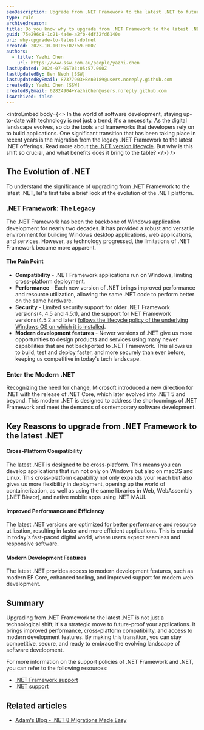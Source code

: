 ```yaml
---
seoDescription: Upgrade from .NET Framework to the latest .NET to future-proof your applications with improved performance, cross-platform compatibility, and modern development features.
type: rule
archivedreason:
title: Do you know why to upgrade from .NET Framework to the latest .NET?
guid: 75e296c8-1c21-4a4e-a2fb-4df32fd6140e
uri: why-upgrade-to-latest-dotnet
created: 2023-10-10T05:02:59.000Z
authors:
  - title: Yazhi Chen
    url: https://www.ssw.com.au/people/yazhi-chen
lastUpdated: 2024-07-05T03:05:57.000Z
lastUpdatedBy: Ben Neoh [SSW]
lastUpdatedByEmail: 87377903+Ben0189@users.noreply.github.com
createdBy: Yazhi Chen [SSW]
createdByEmail: 62824904+YazhiChen@users.noreply.github.com
isArchived: false
---
```


<introEmbed
  body={<>
In the world of software development, staying up-to-date with technology is not just a trend; it's a necessity. As the digital landscape evolves, so do the tools and frameworks that developers rely on to build applications. One significant transition that has been taking place in recent years is the migration from the legacy .NET Framework to the latest .NET offerings. Read more about [the .NET version lifecycle](https://dotnet.microsoft.com/en-us/platform/support/policy/dotnet-core#lifecycle). But why is this shift so crucial, and what benefits does it bring to the table?
  </>}
/>
## The Evolution of .NET

To understand the significance of upgrading from .NET Framework to the latest .NET, let's first take a brief look at the evolution of the .NET platform.

### .NET Framework: The Legacy

The .NET Framework has been the backbone of Windows application development for nearly two decades. It has provided a robust and versatile environment for building Windows desktop applications, web applications, and services. However, as technology progressed, the limitations of .NET Framework became more apparent.

#### The Pain Point

* **Compatibility** - .NET Framework applications run on Windows, limiting cross-platform deployment.
* **Performance** - Each new version of .NET brings improved performance and resource utilization, allowing the same .NET code to perform better on the same hardware.
* **Security** - Limited security support for older .NET Framework versions(4, 4.5 and 4.5.1), and the support for NET Framework versions(4.5.2 and later) [follows the lifecycle policy of the underlying Windows OS on which it is installed](https://learn.microsoft.com/en-us/lifecycle/faq/dotnet-framework#what-is-the-microsoft-lifecycle-policy-for--net-framework-?WT.mc_id=DT-MVP-33518).
* **Modern development features** - Newer versions of .NET give us more opportunities to design products and services using many newer capabilities that are not backported to .NET Framework. This allows us to build, test and deploy faster, and more securely than ever before, keeping us competitive in today's tech landscape.

### Enter the Modern .NET

Recognizing the need for change, Microsoft introduced a new direction for .NET with the release of .NET Core, which later evolved into .NET 5 and beyond. This modern .NET is designed to address the shortcomings of .NET Framework and meet the demands of contemporary software development.

## Key Reasons to upgrade from .NET Framework to the latest .NET

#### Cross-Platform Compatibility

The latest .NET is designed to be cross-platform. This means you can develop applications that run not only on Windows but also on macOS and Linux. This cross-platform capability not only expands your reach but also gives us more flexibility in deployment, opening up the world of containerization, as well as using the same libraries in Web, WebAssembly (.NET Blazor), and native mobile apps using .NET MAUI.

#### Improved Performance and Efficiency

The latest .NET versions are optimized for better performance and resource utilization, resulting in faster and more efficient applications. This is crucial in today's fast-paced digital world, where users expect seamless and responsive software.

#### Modern Development Features

The latest .NET provides access to modern development features, such as modern EF Core, enhanced tooling, and improved support for modern web development.

## Summary

Upgrading from .NET Framework to the latest .NET is not just a technological shift; it's a strategic move to future-proof your applications. It brings improved performance, cross-platform compatibility, and access to modern development features. By making this transition, you can stay competitive, secure, and ready to embrace the evolving landscape of software development.

For more information on the support policies of .NET Framework and .NET, you can refer to the following resources:

* [.NET Framework support](https://learn.microsoft.com/en-us/lifecycle/products/microsoft-net-framework?WT.mc_id=DT-MVP-33518)
* [.NET support](https://dotnet.microsoft.com/en-us/platform/support/policy/dotnet-core)

## Related articles

* [Adam's Blog - .NET 8 Migrations Made Easy](https://adamcogan.com/2024/03/19/dotnet-8-migrations-made-easy/)
